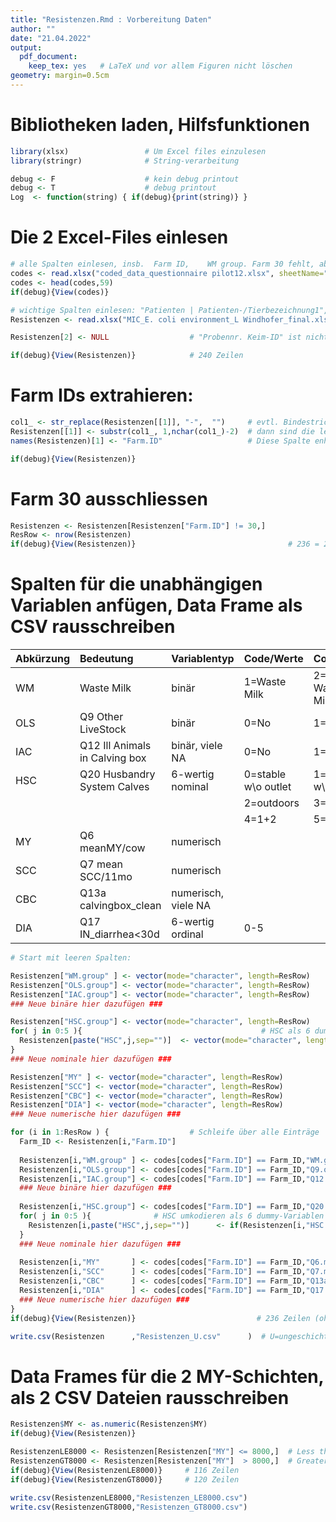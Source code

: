```yaml
---
title: "Resistenzen.Rmd : Vorbereitung Daten"
author: ""
date: "21.04.2022"
output:
  pdf_document:
    keep_tex: yes   # LaTeX und vor allem Figuren nicht löschen
geometry: margin=0.5cm
---
```


# Bibliotheken laden, Hilfsfunktionen

```r
library(xlsx)                 # Um Excel files einzulesen
library(stringr)              # String-verarbeitung

debug <- F                    # kein debug printout
debug <- T                    # debug printout
Log  <- function(string) { if(debug){print(string)} }
```

# Die 2 Excel-Files einlesen

```r
# alle Spalten einlesen, insb.  Farm ID,	WM group. Farm 30 fehlt, aber ich rechne nie mit Zeilennummern :
codes <- read.xlsx("coded_data_questionnaire pilot12.xlsx", sheetName="data")
codes <- head(codes,59)                                                # die letzten 2 Zeilen sind Quatsch
if(debug){View(codes)}
```

```r
# wichtige Spalten einlesen: "Patienten | Patienten-/Tierbezeichnung1", "Probennr. Keim-ID", "AMP"..."SMX"
Resistenzen <- read.xlsx("MIC_E. coli environment_L Windhofer_final.xls", sheetName="Abfrage")[6:22]   

Resistenzen[2] <- NULL                  # "Probennr. Keim-ID" ist nicht wichtig

if(debug){View(Resistenzen)}            # 240 Zeilen
```

# Farm IDs extrahieren:

```r
col1_ <- str_replace(Resistenzen[[1]], "-",  "")     # evtl. Bindestrich weg
Resistenzen[[1]] <- substr(col1_, 1,nchar(col1_)-2)  # dann sind die letzten 2 Zeichen überflüssig
names(Resistenzen)[1] <- "Farm.ID"                   # Diese Spalte enhält jetzt nur noch die Farm IDs

if(debug){View(Resistenzen)}                         
```

# Farm 30 ausschliessen

```r
Resistenzen <- Resistenzen[Resistenzen["Farm.ID"] != 30,]
ResRow <- nrow(Resistenzen)
if(debug){View(Resistenzen)}                                  # 236 = 240 - 4 Proben der Farm 30
```

# Spalten für die unabhängigen Variablen anfügen, Data Frame als CSV rausschreiben

  Abkürzung   Bedeutung                         Variablentyp         Code/Werte                                               Code
  ---------   -------------------------         ------------------   ------------                                             ----------------
  WM          Waste Milk                        binär                1=Waste Milk                                             2=No Waste Milk
  OLS         Q9 Other LiveStock                binär                0=No                                                     1=Yes
  IAC         Q12 Ill Animals in Calving box    binär, viele NA      0=No                                                     1=Yes    
  HSC         Q20 Husbandry System Calves       6-wertig nominal     0=stable w\\o outlet                                     1=stable w\\ outlet
                                                                     2=outdoors                                               3=0+1
                                                                     4=1+2                                                    5=0+2 
  MY          Q6 meanMY/cow                     numerisch            
  SCC         Q7 mean SCC/11mo                  numerisch            
  CBC         Q13a calvingbox_clean             numerisch, viele NA  
  DIA         Q17 IN_diarrhea<30d               6-wertig ordinal     0-5            

```r
# Start mit leeren Spalten:

Resistenzen["WM.group" ] <- vector(mode="character", length=ResRow)               
Resistenzen["OLS.group"] <- vector(mode="character", length=ResRow)               
Resistenzen["IAC.group"] <- vector(mode="character", length=ResRow)  
### Neue binäre hier dazufügen ###

Resistenzen["HSC.group"] <- vector(mode="character", length=ResRow)    
for( j in 0:5 ){                                        # HSC als 6 dummy-Variablen für Korrelation&Regression
  Resistenzen[paste("HSC",j,sep="")]  <- vector(mode="character", length=ResRow)
}
### Neue nominale hier dazufügen ###

Resistenzen["MY" ] <- vector(mode="character", length=ResRow)               
Resistenzen["SCC"] <- vector(mode="character", length=ResRow)              
Resistenzen["CBC"] <- vector(mode="character", length=ResRow)        
Resistenzen["DIA"] <- vector(mode="character", length=ResRow)              
### Neue numerische hier dazufügen ###

for (i in 1:ResRow ) {                  # Schleife über alle Einträge 
  Farm_ID <- Resistenzen[i,"Farm.ID"] 
  
  Resistenzen[i,"WM.group" ] <- codes[codes["Farm.ID"] == Farm_ID,"WM.group"                    ]  
  Resistenzen[i,"OLS.group"] <- codes[codes["Farm.ID"] == Farm_ID,"Q9.other_livestock"          ]             
  Resistenzen[i,"IAC.group"] <- codes[codes["Farm.ID"] == Farm_ID,"Q12.illanimals_in_calvingbox"]  
  ### Neue binäre hier dazufügen ###
    
  Resistenzen[i,"HSC.group"] <- codes[codes["Farm.ID"] == Farm_ID,"Q20.husbandry_system_calves" ]  
  for( j in 0:5 ){              # HSC umkodieren als 6 dummy-Variablen für Korrelation&Regression
    Resistenzen[i,paste("HSC",j,sep="")]      <- if(Resistenzen[i,"HSC.group"] == j) 1  else 0
  }
  ### Neue nominale hier dazufügen ###
  
  Resistenzen[i,"MY"       ] <- codes[codes["Farm.ID"] == Farm_ID,"Q6.meanMY.cow"               ]              
  Resistenzen[i,"SCC"      ] <- codes[codes["Farm.ID"] == Farm_ID,"Q7.mean.SCC.11mo"            ]   
  Resistenzen[i,"CBC"      ] <- codes[codes["Farm.ID"] == Farm_ID,"Q13a.calvingbox_clean"       ]      
  Resistenzen[i,"DIA"      ] <- codes[codes["Farm.ID"] == Farm_ID,"Q17.IN_diarrhea.30d" ]       
  ### Neue numerische hier dazufügen ###
}
if(debug){View(Resistenzen)}                           # 236 Zeilen (ohne Farm 30)

write.csv(Resistenzen      ,"Resistenzen_U.csv"      )  # U=ungeschichtet (ein Spaltentyp wird unten geändert)
```

# Data Frames für die 2 MY-Schichten, als 2 CSV Dateien rausschreiben

```r
Resistenzen$MY <- as.numeric(Resistenzen$MY)
if(debug){View(Resistenzen)}
```


```r
ResistenzenLE8000 <- Resistenzen[Resistenzen["MY"] <= 8000,]  # Less than or Equal to 8000
ResistenzenGT8000 <- Resistenzen[Resistenzen["MY"]  > 8000,]  # Greater Than 8000
if(debug){View(ResistenzenLE8000)}     # 116 Zeilen
if(debug){View(ResistenzenGT8000)}     # 120 Zeilen
```

```r
write.csv(ResistenzenLE8000,"Resistenzen_LE8000.csv")
write.csv(ResistenzenGT8000,"Resistenzen_GT8000.csv")
```
